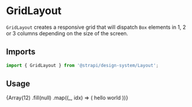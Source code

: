 <!--- GridLayout.stories.mdx --->


<Meta title="Design System/Components/GridLayout" component={GridLayout} />

# GridLayout

`GridLayout` creates a responsive grid that will dispatch `Box` elements in 1, 2 or 3 columns depending on the size of the screen.

## Imports

```js
import { GridLayout } from '@strapi/design-system/Layout';
```

## Usage

<Canvas>
  <Story name="base">
    <Box padding={8} background="neutral100">
      <GridLayout>
        {Array(12)
          .fill(null)
          .map((_, idx) => (
            <Box padding={4} hasRadius background="neutral0" key={`box-${idx}`} shadow="tableShadow">
              <Typography>hello world</Typography>
            </Box>
          ))}
      </GridLayout>
    </Box>
  </Story>
</Canvas>
